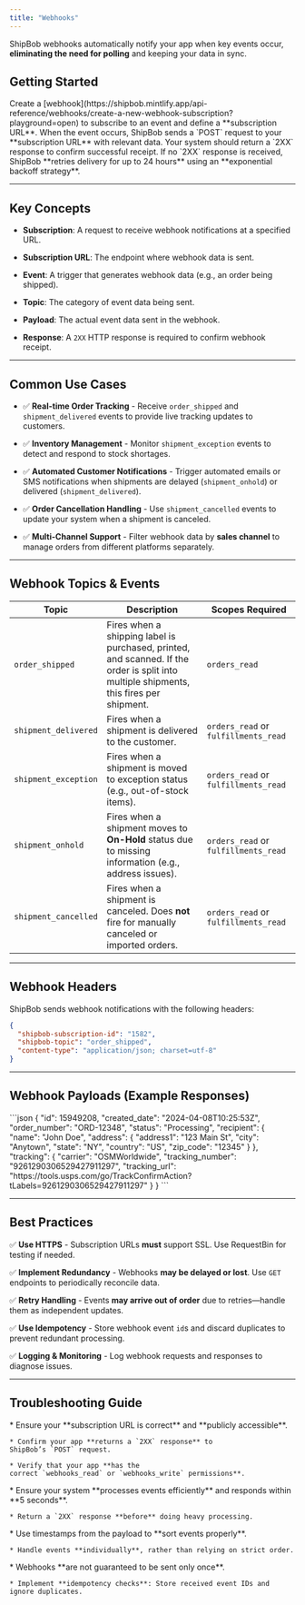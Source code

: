 ```yaml
---
title: "Webhooks"
---
```


ShipBob webhooks automatically notify your app when key events occur, **eliminating the need for polling** and keeping your data in sync.

## Getting Started

<Steps>
  <Step title="Subscribe to webhooks">
    Create a [webhook](https://shipbob.mintlify.app/api-reference/webhooks/create-a-new-webhook-subscription?playground=open) to subscribe to an event and define a **subscription URL**.
  </Step>

  <Step title="Receive Webhook Events">
    When the event occurs, ShipBob sends a `POST` request to your **subscription URL** with relevant data.
  </Step>

  <Step title="Acknowledge Receipt">
    Your system should return a `2XX` response to confirm successful receipt.
  </Step>

  <Step title="Handle Retries">
    If no `2XX` response is received, ShipBob **retries delivery for up to 24 hours** using an **exponential backoff strategy**.
  </Step>
</Steps>

***

## **Key Concepts**

* **Subscription**: A request to receive webhook notifications at a specified URL.

* **Subscription URL**: The endpoint where webhook data is sent.

* **Event**: A trigger that generates webhook data (e.g., an order being shipped).

* **Topic**: The category of event data being sent.

* **Payload**: The actual event data sent in the webhook.

* **Response**: A `2XX` HTTP response is required to confirm webhook receipt.

***

## **Common Use Cases**

* ✅ **Real-time Order Tracking** - Receive `order_shipped` and `shipment_delivered` events to provide live tracking updates to customers.

* ✅ **Inventory Management** - Monitor `shipment_exception` events to detect and respond to stock shortages.

* ✅ **Automated Customer Notifications** - Trigger automated emails or SMS notifications when shipments are delayed (`shipment_onhold`) or delivered (`shipment_delivered`).

* ✅ **Order Cancellation Handling** - Use `shipment_cancelled` events to update your system when a shipment is canceled.

* ✅ **Multi-Channel Support** - Filter webhook data by **sales channel** to manage orders from different platforms separately.

***

## **Webhook Topics & Events**

| **Topic**            | **Description**                                                                                                                         | **Scopes Required**                  |
| -------------------- | --------------------------------------------------------------------------------------------------------------------------------------- | ------------------------------------ |
| `order_shipped`      | Fires when a shipping label is purchased, printed, and scanned. If the order is split into multiple shipments, this fires per shipment. | `orders_read`                        |
| `shipment_delivered` | Fires when a shipment is delivered to the customer.                                                                                     | `orders_read` or `fulfillments_read` |
| `shipment_exception` | Fires when a shipment is moved to exception status (e.g., out-of-stock items).                                                          | `orders_read` or `fulfillments_read` |
| `shipment_onhold`    | Fires when a shipment moves to **On-Hold** status due to missing information (e.g., address issues).                                    | `orders_read` or `fulfillments_read` |
| `shipment_cancelled` | Fires when a shipment is canceled. Does **not** fire for manually canceled or imported orders.                                          | `orders_read` or `fulfillments_read` |

***

## **Webhook Headers**

ShipBob sends webhook notifications with the following headers:

```json
{
  "shipbob-subscription-id": "1582",
  "shipbob-topic": "order_shipped",
  "content-type": "application/json; charset=utf-8"
}
```

***

## **Webhook Payloads (Example Responses)**

<Accordion>
  <AccordionItem title="Order Shipped">
    ```json
    {
      "id": 15949208,
      "created_date": "2024-04-08T10:25:53Z",
      "order_number": "ORD-12348",
      "status": "Processing",
      "recipient": {
        "name": "John Doe",
        "address": {
          "address1": "123 Main St",
          "city": "Anytown",
          "state": "NY",
          "country": "US",
          "zip_code": "12345"
        }
      },
      "tracking": {
        "carrier": "OSMWorldwide",
        "tracking_number": "9261290306529427911297",
        "tracking_url": "https://tools.usps.com/go/TrackConfirmAction?tLabels=9261290306529427911297"
      }
    }
    ```
  </AccordionItem>
</Accordion>

***

## **Best Practices**

✅ **Use HTTPS** - Subscription URLs **must** support SSL. Use RequestBin for testing if needed.

✅ **Implement Redundancy** - Webhooks **may be delayed or lost**. Use `GET` endpoints to periodically reconcile data.

✅ **Retry Handling** - Events **may arrive out of order** due to retries—handle them as independent updates.

✅ **Use Idempotency** - Store webhook event `id`s and discard duplicates to prevent redundant processing.

✅ **Logging & Monitoring** - Log webhook requests and responses to diagnose issues.

***

## **Troubleshooting Guide**

<AccordionGroup>
  <Accordion title="Webhook Not Triggering?" defaultOpen={false}>
    * Ensure your **subscription URL is correct** and **publicly accessible**.

    * Confirm your app **returns a `2XX` response** to ShipBob’s `POST` request.

    * Verify that your app **has the correct `webhooks_read` or `webhooks_write` permissions**.
  </Accordion>

  <Accordion title="Webhook Retries Are Overloading My Server" defaultOpen={false}>
    * Ensure your system **processes events efficiently** and responds within **5 seconds**.

    * Return a `2XX` response **before** doing heavy processing.
  </Accordion>

  <Accordion title="Webhook Data is Out of Order" defaultOpen={false}>
    * Use timestamps from the payload to **sort events properly**.

    * Handle events **individually**, rather than relying on strict order.
  </Accordion>

  <Accordion title="Receiving Duplicate Events?" defaultOpen={false}>
    * Webhooks **are not guaranteed to be sent only once**.

    * Implement **idempotency checks**: Store received event IDs and ignore duplicates.
  </Accordion>
</AccordionGroup>